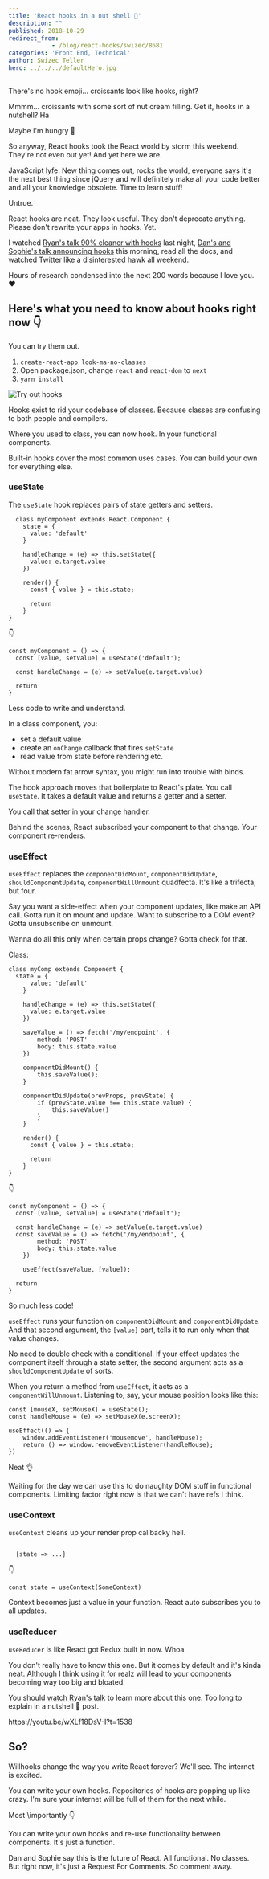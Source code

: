 ```yaml
---
title: 'React hooks in a nut shell 🥐'
description: ""
published: 2018-10-29
redirect_from: 
            - /blog/react-hooks/swizec/8681
categories: 'Front End, Technical'
author: Swizec Teller
hero: ../../../defaultHero.jpg
---
```

<!-- wp:html -->

There's no hook emoji… croissants look like hooks, right?

Mmmm… croissants with some sort of nut cream filling. Get it, hooks in a nutshell? Ha

Maybe I'm hungry 🤔

So anyway, React hooks took the React world by storm this weekend. They're not even out yet! And yet here we are.

JavaScript lyfe: New thing comes out, rocks the world, everyone says it's the next best thing since jQuery and will definitely make all your code better and all your knowledge obsolete. Time to learn stuff!

Untrue.

React hooks are neat. They look useful. They don't deprecate anything. Please don't rewrite your apps in hooks. Yet.

I watched [Ryan's talk 90% cleaner with hooks](https://www.youtube.com/watch?v=wXLf18DsV-I) last night, [Dan's and Sophie's talk announcing hooks](https://www.youtube.com/watch?v=V-QO-KO90iQ) this morning, read all the docs, and watched Twitter like a disinterested hawk all weekend.

Hours of research condensed into the next 200 words because I love you. ❤️

## Here's what you need to know about hooks right now 👇

You can try them out.

1. `create-react-app look-ma-no-classes`
2. Open package.json, change `react` and `react-dom` to `next`
3. `yarn install`

![Try out hooks](./img/media-5eF7npmWqLwuECXPNT-giphy.gif)

Hooks exist to rid your codebase of classes. Because classes are confusing to both people and compilers.

Where you used to class, you can now hook. In your functional components.

Built-in hooks cover the most common uses cases. You can build your own for everything else.

### useState

The `useState` hook replaces pairs of state getters and setters.

```
  class myComponent extends React.Component {
    state = {
      value: 'default'
    }
    
    handleChange = (e) => this.setState({
      value: e.target.value
    })
    
    render() {
      const { value } = this.state;
      
      return 
    }
}
```

👇

```
const myComponent = () => {
  const [value, setValue] = useState('default');
  
  const handleChange = (e) => setValue(e.target.value)
  
  return 
}
```

Less code to write and understand.

In a class component, you:

- set a default value
- create an `onChange` callback that fires `setState`
- read value from state before rendering etc.

Without modern fat arrow syntax, you might run into trouble with binds.

The hook approach moves that boilerplate to React's plate. You call `useState`. It takes a default value and returns a getter and a setter.

You call that setter in your change handler.

Behind the scenes, React subscribed your component to that change. Your component re-renders.

### useEffect

`useEffect` replaces the `componentDidMount`, `componentDidUpdate`, `shouldComponentUpdate`, `componentWillUnmount` quadfecta. It's like a trifecta, but four.

Say you want a side-effect when your component updates, like make an API call. Gotta run it on mount and update. Want to subscribe to a DOM event? Gotta unsubscribe on unmount.

Wanna do all this only when certain props change? Gotta check for that.

Class:

```
class myComp extends Component {
  state = {
      value: 'default'
    }
    
    handleChange = (e) => this.setState({
      value: e.target.value
    })
    
    saveValue = () => fetch('/my/endpoint', {
        method: 'POST'
        body: this.state.value
    })
    
    componentDidMount() {
        this.saveValue();
    }
    
    componentDidUpdate(prevProps, prevState) {
        if (prevState.value !== this.state.value) {
            this.saveValue()
        }
    }
    
    render() {
      const { value } = this.state;
      
      return 
    }
}
```

👇

```
const myComponent = () => {
  const [value, setValue] = useState('default');
  
  const handleChange = (e) => setValue(e.target.value)
  const saveValue = () => fetch('/my/endpoint', {
        method: 'POST'
        body: this.state.value
    })
    
    useEffect(saveValue, [value]);
  
  return 
}
```

So much less code!

`useEffect` runs your function on `componentDidMount` and `componentDidUpdate`. And that second argument, the `[value]` part, tells it to run only when that value changes.

No need to double check with a conditional. If your effect updates the component itself through a state setter, the second argument acts as a `shouldComponentUpdate` of sorts.

When you return a method from `useEffect`, it acts as a `componentWillUnmount`. Listening to, say, your mouse position looks like this:

```
const [mouseX, setMouseX] = useState();
const handleMouse = (e) => setMouseX(e.screenX);

useEffect(() => {
    window.addEventListener('mousemove', handleMouse);
    return () => window.removeEventListener(handleMouse);
})
```

Neat 👌

Waiting for the day we can use this to do naughty DOM stuff in functional components. Limiting factor right now is that we can't have refs I think.

### useContext

`useContext` cleans up your render prop callbacky hell.

```

  {state => ...}
```

👇

```
const state = useContext(SomeContext)
```

Context becomes just a value in your function. React auto subscribes you to all updates.

### useReducer

`useReducer` is like React got Redux built in now. Whoa.

You don't really have to know this one. But it comes by default and it's kinda neat. Although I think using it for realz will lead to your components becoming way too big and bloated.

You should [watch Ryan's talk](https://youtu.be/wXLf18DsV-I?t=1457) to learn more about this one. Too long to explain in a nutshell 🥐 post.

https&#x3A;//youtu.be/wXLf18DsV-I?t=1538

<!-- /wp:html -->



<!-- wp:heading -->

## So?

<!-- /wp:heading -->



<!-- wp:paragraph -->

Willhooks change the way you write React forever? We'll see. The internet is excited.

<!-- /wp:paragraph -->



<!-- wp:paragraph -->

You can write your own hooks. Repositories of hooks are popping up like crazy. I'm sure your internet will be full of them for the next while.

<!-- /wp:paragraph -->



<!-- wp:paragraph -->

Most \\importantly 👇

<!-- /wp:paragraph -->



<!-- wp:paragraph -->

You can write your own hooks and re-use functionality between components. It's just a function.

<!-- /wp:paragraph -->



<!-- wp:paragraph -->

  
Dan and Sophie say this is the future of React. All functional. No classes.  
But right now, it's just a Request For Comments. So comment away.

<!-- /wp:paragraph -->



<!-- wp:paragraph -->



<!-- /wp:paragraph -->